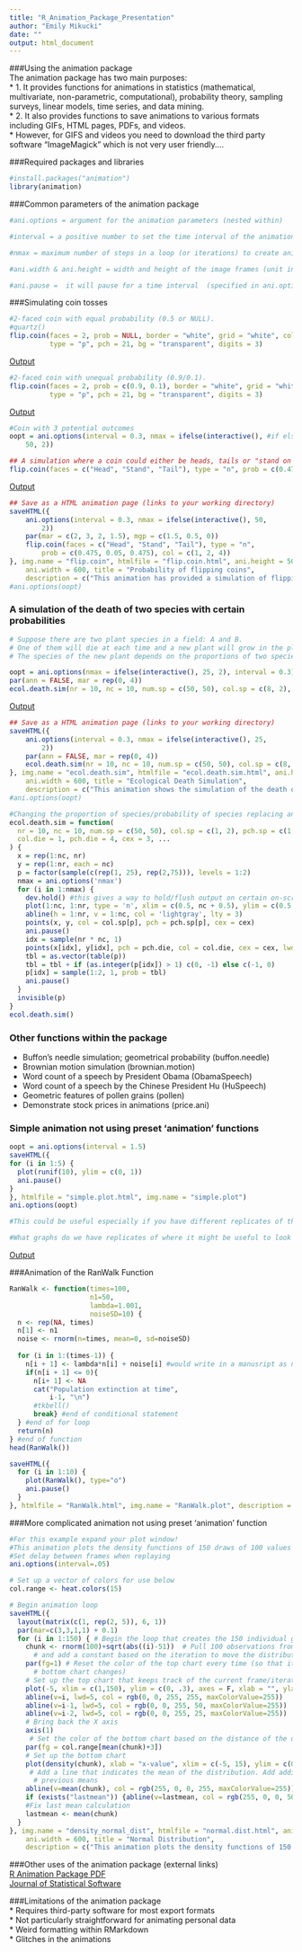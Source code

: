 ```yaml
---
title: "R_Animation_Package_Presentation"
author: "Emily Mikucki"
date: ""
output: html_document
---
```

###Using the animation package   
The animation package has two main purposes:   
* 1. It provides functions for animations in statistics (mathematical, multivariate, non-parametric, computational), probability theory, sampling surveys, linear models, time series, and data mining.   
* 2. It also provides functions to save animations to various formats including GIFs, HTML pages, PDFs, and videos.   
  * However, for GIFS and videos you need to download the third party software "ImageMagick" which is not very user friendly....   

###Required packages and libraries
```r
#install.packages("animation")
library(animation)
```

###Common parameters of the animation package
```r
#ani.options = argument for the animation parameters (nested within)

#interval = a positive number to set the time interval of the animation (unit in seconds); default is 1, which is very slow

#nmax = maximum number of steps in a loop (or iterations) to create animation frames. The actual number of frames can be less than nmax, depending on the animation. The default is 50

#ani.width & ani.height = width and height of the image frames (unit in pixels) typically for png, jpeg; default is 480; units might differ between exporting formats

#ani.pause =  it will pause for a time interval  (specified in ani.options('interval')) 
```

###Simulating coin tosses
```r
#2-faced coin with equal probability (0.5 or NULL). 
#quartz()
flip.coin(faces = 2, prob = NULL, border = "white", grid = "white", col = 1:2,
          type = "p", pch = 21, bg = "transparent", digits = 3) 
```
[Output](flip.coin1.html)
```r
#2-faced coin with unequal probability (0.9/0.1).
flip.coin(faces = 2, prob = c(0.9, 0.1), border = "white", grid = "white", col = 1:2,
          type = "p", pch = 21, bg = "transparent", digits = 3) 
```
[Output](flip.coin2.html)
```r
#Coin with 3 potential outcomes
oopt = ani.options(interval = 0.3, nmax = ifelse(interactive(), #if else(interactive() meaning assumed human operator
    50, 2))

## A simulation where a coin could either be heads, tails or "stand on a table"
flip.coin(faces = c("Head", "Stand", "Tail"), type = "n", prob = c(0.475, 0.05, 0.475), col = c(1, 2, 4))
```
[Output](flip.coin.html)

```r
## Save as a HTML animation page (links to your working directory)
saveHTML({
    ani.options(interval = 0.3, nmax = ifelse(interactive(), 50, 
        2)) 
    par(mar = c(2, 3, 2, 1.5), mgp = c(1.5, 0.5, 0))
    flip.coin(faces = c("Head", "Stand", "Tail"), type = "n", 
        prob = c(0.475, 0.05, 0.475), col = c(1, 2, 4))
}, img.name = "flip.coin", htmlfile = "flip.coin.html", ani.height = 500, 
    ani.width = 600, title = "Probability of flipping coins", 
    description = c("This animation has provided a simulation of flipping coins", "which might be helpful in understanding the concept of probability."))
#ani.options(oopt)
```

### A simulation of the death of two species with certain probabilities
```r
# Suppose there are two plant species in a field: A and B. 
# One of them will die at each time and a new plant will grow in the place where the old plant died. 
# The species of the new plant depends on the proportions of two species: the larger the proportion is, the greater the probability for this species to come up will be

oopt = ani.options(nmax = ifelse(interactive(), 25, 2), interval = 0.3)
par(ann = FALSE, mar = rep(0, 4))
ecol.death.sim(nr = 10, nc = 10, num.sp = c(50, 50), col.sp = c(8, 2), pch.sp = c(20,17), col.die = 1, pch.die = 4, cex = 3)
```
[Output](ecol.death.sim.html)
```r
## Save as a HTML animation page (links to your working directory)
saveHTML({
    ani.options(interval = 0.3, nmax = ifelse(interactive(), 25, 
        2)) 
    par(ann = FALSE, mar = rep(0, 4))
    ecol.death.sim(nr = 10, nc = 10, num.sp = c(50, 50), col.sp = c(8, 2), pch.sp = c(20,17), col.die = 1, pch.die = 4, cex = 3)
}, img.name = "ecol.death.sim", htmlfile = "ecol.death.sim.html", ani.height = 500, 
    ani.width = 600, title = "Ecological Death Simulation", 
    description = c("This animation shows the simulation of the death of two species with certain probabilities."))
#ani.options(oopt)

#Changing the proportion of species/probability of species replacing another: prob = 0.25/0.75
ecol.death.sim = function(
  nr = 10, nc = 10, num.sp = c(50, 50), col.sp = c(1, 2), pch.sp = c(1, 2),
  col.die = 1, pch.die = 4, cex = 3, ...
) {
  x = rep(1:nc, nr)
  y = rep(1:nr, each = nc)
  p = factor(sample(c(rep(1, 25), rep(2,75))), levels = 1:2)
  nmax = ani.options('nmax')
  for (i in 1:nmax) {
    dev.hold() #this gives a way to hold/flush output on certain on-screen devices
    plot(1:nc, 1:nr, type = 'n', xlim = c(0.5, nc + 0.5), ylim = c(0.5, nr + 0.5), ...)
    abline(h = 1:nr, v = 1:nc, col = 'lightgray', lty = 3)
    points(x, y, col = col.sp[p], pch = pch.sp[p], cex = cex)
    ani.pause()
    idx = sample(nr * nc, 1)
    points(x[idx], y[idx], pch = pch.die, col = col.die, cex = cex, lwd = 3)
    tbl = as.vector(table(p))
    tbl = tbl + if (as.integer(p[idx]) > 1) c(0, -1) else c(-1, 0)
    p[idx] = sample(1:2, 1, prob = tbl)
    ani.pause()
  }
  invisible(p)
}
ecol.death.sim()
```
### Other functions within the package
* Buffon's needle simulation; geometrical probability (buffon.needle)   
* Brownian motion simulation (brownian.motion)   
* Word count of a speech by President Obama (ObamaSpeech)   
* Word count of a speech by the Chinese President Hu (HuSpeech)   
* Geometric features of pollen grains (pollen)   
* Demonstrate stock prices in animations (price.ani)   

### Simple animation not using preset 'animation' functions
```r
oopt = ani.options(interval = 1.5)
saveHTML({
for (i in 1:5) {
  plot(runif(10), ylim = c(0, 1))
  ani.pause()
}
}, htmlfile = "simple.plot.html", img.name = "simple.plot")
ani.options(oopt)

#This could be useful especially if you have different replicates of the same graph! 

#What graphs do we have replicates of where it might be useful to look at an animation of all of the plots... The RanWalk function! 
```
[Output](simple.plot.html)

###Animation of the RanWalk Function
```r
RanWalk <- function(times=100, 
                    n1=50,
                    lambda=1.001, 
                    noiseSD=10) {
  n <- rep(NA, times)
  n[1] <- n1
  noise <- rnorm(n=times, mean=0, sd=noiseSD)
  
  for (i in 1:(times-1)) {
    n[i + 1] <- lambda*n[i] + noise[i] #would write in a manusript as n(t+1) = lambda(nt) + e
    if(n[i + 1] <= 0){
      n[i+ 1] <- NA
      cat("Population extinction at time", 
          i-1, "\n")
      #tkbell()
      break} #end of conditional statement
  } #end of for loop
  return(n)
} #end of function
head(RanWalk())

saveHTML({
  for (i in 1:10) {
    plot(RanWalk(), type="o")
    ani.pause()
  }
}, htmlfile = "RanWalk.html", img.name = "RanWalk.plot", description = "Animation of stochastic random walks (model population growth)")
```

###More complicated animation not using preset 'animation' function
```r
#For this example expand your plot window!
#This animation plots the density functions of 150 draws of 100 values from a normally distributed random variable
#Set delay between frames when replaying
ani.options(interval=.05)

# Set up a vector of colors for use below 
col.range <- heat.colors(15)

# Begin animation loop
saveHTML({
  layout(matrix(c(1, rep(2, 5)), 6, 1))
  par(mar=c(3,3,1,1) + 0.1)
  for (i in 1:150) { # Begin the loop that creates the 150 individual graphs
    chunk <- rnorm(100)+sqrt(abs((i)-51))  # Pull 100 observations from a normal distribution
      # and add a constant based on the iteration to move the distribution
    par(fg=1) # Reset the color of the top chart every time (so that it doesn’t change as the 
      # bottom chart changes)
    # Set up the top chart that keeps track of the current frame/iteration
    plot(-5, xlim = c(1,150), ylim = c(0, .3), axes = F, xlab = "", ylab = "", main = "Iteration") 
    abline(v=i, lwd=5, col = rgb(0, 0, 255, 255, maxColorValue=255))
    abline(v=i-1, lwd=5, col = rgb(0, 0, 255, 50, maxColorValue=255))
    abline(v=i-2, lwd=5, col = rgb(0, 0, 255, 25, maxColorValue=255))
    # Bring back the X axis
    axis(1)
     # Set the color of the bottom chart based on the distance of the distribution’s mean from 0
    par(fg = col.range[mean(chunk)+3])
    # Set up the bottom chart
    plot(density(chunk), xlab = "x-value", xlim = c(-5, 15), ylim = c(0, .6))
     # Add a line that indicates the mean of the distribution. Add additional lines to track
      # previous means
    abline(v=mean(chunk), col = rgb(255, 0, 0, 255, maxColorValue=255))
    if (exists("lastmean")) {abline(v=lastmean, col = rgb(255, 0, 0, 50, maxColorValue=255)); prevlastmean <- lastmean;}
    #Fix last mean calculation
    lastmean <- mean(chunk)
  }
}, img.name = "density_normal_dist", htmlfile = "normal.dist.html", ani.height = 500, 
    ani.width = 600, title = "Normal Distribution", 
    description = c("This animation plots the density functions of 150 draws of 100 values from a normally distributed random variable.") )
```
###Other uses of the animation package (external links)   
[R Animation Package PDF](animation_R_Package.pdf)   
[Journal of Statistical Software](v53i01.pdf)

###Limitations of the animation package   
* Requires third-party software for most export formats   
* Not particularly straightforward for animating personal data   
* Weird formatting within RMarkdown   
* Glitches in the animations   











